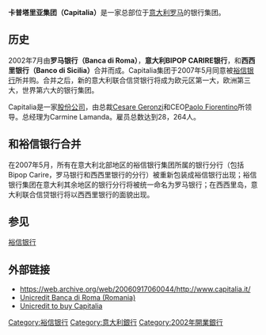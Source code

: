 '''卡普塔里亚集团（Capitalia）'''是一家总部位于[[意大利|意大利]][[罗马|罗马]]的银行集团。

==历史==
2002年7月由'''罗马银行（Banca di Roma）'''，'''意大利BIPOP CARIRE银行'''，和'''西西里银行（Banco di Sicilia）'''合并而成。Capitalia集团于2007年5月同意被[[裕信银行|裕信银行]]所并购。合并之后，新的意大利联合信贷银行将成为欧元区第一大，欧洲第三大，世界第六大的银行集团。

Capitalia是一家[[股份公司|股份公司]]，由总裁[[Cesare_Geronzi|Cesare Geronzi]]和CEO[[Paolo_Fiorentino|Paolo Fiorentino]]所领导。总经理为Carmine Lamanda。雇员总数达到28，264人。

== 和裕信银行合并 ==
在2007年5月，所有在意大利北部地区的裕信银行集团所属的银行分行（包括 Bipop Carire，罗马银行和西西里银行的分行）被重新包装成裕信银行出现；裕信银行集团在意大利其余地区的银行分行将被统一命名为罗马银行；在西西里岛，意大利联合信贷银行将以西西里银行的面貌出现。

== 参见 ==
[[裕信银行|裕信银行]]

== 外部链接 ==
* https://web.archive.org/web/20060917060044/http://www.capitalia.it/
* [https://web.archive.org/web/20071011021202/http://www.bancaroma.it/site/romania/romaniaindex_ro.htm Unicredit Banca di Roma (Romania)]
* [http://news.bbc.co.uk/2/hi/business/companies/6674463.stm Unicredit to buy Capitalia]{{Wayback|url=http://news.bbc.co.uk/2/hi/business/companies/6674463.stm |date=20070829061122 }}

[[Category:裕信银行|Category:裕信银行]]
[[Category:意大利銀行|Category:意大利銀行]]
[[Category:2002年開業銀行|Category:2002年開業銀行]]